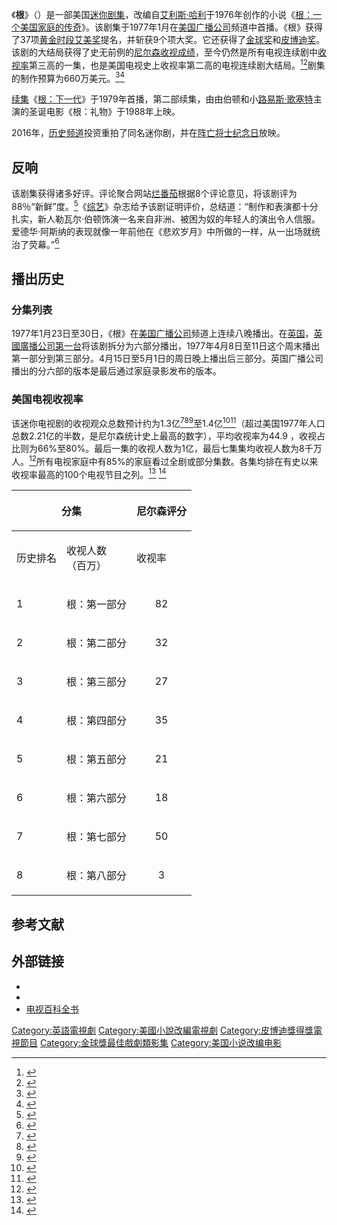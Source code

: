 {{电视节目信息框
| 图片 = Roots 25th Anniversary Edition.jpg
| 制片人 = 斯坦·马格里斯
| 官方网站 = 
| 续作 = 《[[根：下一代|根：下一代]]》
| 结束 = {{end date|1977|1|30}}
| 开始 = {{start date|1977|1|23}}
| 图像制式 = [[标清电视|标清电视]] [[480p|480p]]（初版）<br>[[高清电视|高清电视]] [[1080i|1080i]]（重制版）
| 电视网 = [[美国广播公司|美国广播公司]]
| 预算 = 660万美元
| 发行公司 = [[华纳兄弟电视公司|华纳兄弟电视公司]]
| 制作公司 = 沃尔泊制作公司
| 每集长度 = 每集45/90分钟
| 摄影 = 史蒂文·拉纳，ASC
| 剪辑 = 
| 执行制作 = [[大卫·L·沃尔泊|大卫·L·沃尔泊]]
| 图说 = 2001年发布的25周年纪念DVD封面
| 集数 = 8集（家庭录像版为6集）
| 语言 = 英语
| 国家 = 美国
| 配乐 = [[杰拉尔德·弗里德|杰拉尔德·弗里德]] <br /> [[昆西·琼斯|昆西·琼斯]]（第一集）
| 旁白 = 
| 主演 = {{ubl|[[约翰·阿莫斯|约翰·阿莫斯]]|[[本·弗林|本·弗林]]|[[莱瓦尔·伯顿|莱瓦尔·伯顿]]|[[小路易斯·格塞特|小路易斯·格塞特]]|[[莱斯利·乌加姆斯|莱斯利·乌加姆斯]]|[[乔格·斯坦福·布朗|乔格·斯坦福·布朗]]}}
| 导演 = {{ubl|[[马文·J·乔姆斯基|马文·J·乔姆斯基]]|[[约翰·厄曼|约翰·厄曼]]|[[戴维·格林|戴维·格林]]|[[吉尔伯特·摩西|吉尔伯特·摩西]]}}
| 故事 = 
| 编剧 = 艾利斯·哈利
| 原作 = 《[[根：一个美国家庭的传奇|根：一个美国家庭的传奇]]》<br />[[艾利斯·哈利|艾利斯·哈利]]
| 开创 = 
| 类型 = [[历史剧|历史剧]]
| 名称 = 
}}

《'''根'''》（{{lang-en|Roots}}）是一部美国[[迷你剧集|迷你剧集]]，改编自[[艾利斯·哈利|艾利斯·哈利]]于1976年创作的小说《[[根：一个美国家庭的传奇|根：一个美国家庭的传奇]]》。该剧集于1977年1月在[[美国广播公司|美国广播公司]]频道中首播。《根》获得了37项[[黃金時段艾美獎|黄金时段艾美奖]]提名，并斩获9个项大奖。它还获得了[[金球獎|金球奖]]和[[皮博迪獎|皮博迪奖]]。该剧的大结局获得了史无前例的[[尼爾森收視率|尼尔森收视成绩]]，至今仍然是所有电视连续剧中[[尼爾森收視率|收视率]]第三高的一集，也是美国电视史上收视率第二高的电视连续剧大结局。<ref>{{Cite web|title=Top 100 Rated TV Shows of All Time, TV By the Numbers|url=http://tvbythenumbers.com/2009/03/21/top-100-rated-tv-shows-of-all-time/14922|accessdate=November 17, 2012|publisher=Tvbythenumbers.com|archive-date=2012-10-02|archive-url=https://www.webcitation.org/6B6XUXF0o?url=http://tvbythenumbers.zap2it.com/2009/03/21/top-100-rated-tv-shows-of-all-time/14922/|dead-url=yes}}</ref><ref>{{Cite book|last=Hyatt|first=Wesley|title=Television's Top 100|year=2012|publisher=McFarland|location=US|isbn=978-0-7864-4891-3|page=167|url=https://mcfarlandbooks.com/product/televisions-top-100/|archiveurl=https://web.archive.org/web/20110326163815/http://www.mcfarlandpub.com/book-2.php?id=978-0-7864-4891-3|archivedate=March 26, 2011|accessdate=December 19, 2018}}</ref>剧集的制作预算为660万美元。<ref name="budget2">{{Cite news|title=New Roots series expected to yield big bucks for ABC|page=54|work=[[Ottawa_Citizen|Ottawa Citizen]]|date=February 20, 1979|accessdate=February 28, 2010|url=https://news.google.com/newspapers?id=t0MzAAAAIBAJ&dq=cost%20abc%20%246%20million%20and%20ran%2012%20hours&pg=5309%2C265933|archive-date=2021-01-08|archive-url=https://web.archive.org/web/20210108201240/https://news.google.com/newspapers?id=t0MzAAAAIBAJ&dq=cost%20abc%20$6%20million%20and%20ran%2012%20hours&pg=5309,265933|dead-url=no}}</ref><ref name="budget1">{{Cite news|title=Roots...Second Time Around|page=2|first=Brian|author=Courtis|work=[[The_Age|The Age]]|date=February 19, 1979|accessdate=February 25, 2010|url=https://news.google.com/newspapers?id=QdoQAAAAIBAJ&dq=roots%20the%20next%20generations%20ratings&pg=4550%2C1703582}}</ref>

[[续集|续集]]《[[根：下一代|根：下一代]]》于1979年首播，第二部续集，由由伯顿和小[[小路易斯·格塞特|路易斯·歌塞特]]主演的圣诞电影《根：礼物》于1988年上映。

2016年，[[歷史頻道|历史频道]]投资重拍了同名迷你剧，并在[[亡兵紀念日|阵亡将士纪念日]]放映。

== 反响 ==
该剧集获得诸多好评。评论聚合网站[[爛番茄|烂番茄]]根据8个评论意见，将该剧评为88％“新鲜”度。<ref>{{Cite web|title=Roots: Miniseries|url=https://www.rottentomatoes.com/tv/roots_1977/s01|accessdate=17 June 2020|archive-date=2018-01-26|archive-url=https://web.archive.org/web/20180126192413/https://www.rottentomatoes.com/tv/roots_1977/s01/|dead-url=no}}</ref>《[[綜藝_(雜誌)|综艺]]》杂志给予该剧证明评价，总结道：“制作和表演都十分扎实，新人勒瓦尔·伯顿饰演一名来自非洲、被困为奴的年轻人的演出令人信服。爱德华·阿斯纳的表现就像一年前他在《悲欢岁月》中所做的一样，从一出场就统治了荧幕。”<ref>{{Cite web|title=Roots|url=https://variety.com/1977/tv/reviews/roots-1200423818/|date=22 January 1977|access-date=2021-02-07|archive-date=2020-11-23|archive-url=https://web.archive.org/web/20201123173732/https://variety.com/1977/tv/reviews/roots-1200423818/|dead-url=no}}</ref>

== 播出历史 ==
=== 分集列表 ===
1977年1月23日至30日，《根》在[[美国广播公司|美国广播公司]]频道上连续八晚播出。在[[英国|英国]]，[[英國廣播公司第一台|英國廣播公司第一台]]将该剧拆分为六部分播出，1977年4月8日至11日这个周末播出第一部分到第三部分。4月15日至5月1日的周日晚上播出后三部分。英国广播公司播出的分六部的版本是最后通过家庭录影发布的版本。

=== 美国电视收视率 ===
该迷你电视剧的收视观众总数预计约为1.3亿<ref name="time">{{Cite journal|title=Television: A Super Sequel to Haley's Comet|url=http://www.time.com/time/magazine/article/0,9171,912386,00.html|last=Rich|first=Frank|date=February 18, 1979|journal=Time|accessdate=February 26, 2010|archive-date=2012-10-02|archive-url=https://www.webcitation.org/6B6XTErZA?url=http://www.time.com/time/magazine/article/0,9171,912386,00.html|dead-url=yes}}</ref><ref name="schen">{{Cite news|title=ABC Soard in Ratings With 'Roots' Sequel|page=12|work=[[The_Daily_Gazette|Schenectady Gazette]]|date=February 24, 1979|accessdate=February 26, 2010|url=https://news.google.com/newspapers?id=MgwhAAAAIBAJ&dq=roots%20the%20next%20generations%20ratings&pg=1194%2C7147519|archive-date=2021-11-04|archive-url=https://web.archive.org/web/20211104124435/https://news.google.com/newspapers?id=MgwhAAAAIBAJ&dq=roots%20the%20next%20generations%20ratings&pg=1194,7147519|dead-url=no}}</ref><ref name="tuscaloosa">{{Cite news|title=110 million see 'Roots' video special|page=8|work=[[The_Tuscaloosa_News|The Tuscaloosa News]]|date=March 1, 1979|accessdate=February 26, 2010|url=https://news.google.com/newspapers?id=nDAdAAAAIBAJ&dq=roots%20the%20next%20generations%20ratings&pg=6626%2C36002|archive-date=2021-07-03|archive-url=https://web.archive.org/web/20210703082524/https://news.google.com/newspapers?id=nDAdAAAAIBAJ&dq=roots%20the%20next%20generations%20ratings&pg=6626%2C36002|dead-url=no}}</ref>至1.4亿<ref name="pitt">{{Cite news|title='Roots' Ratings Dip|page=29|work=[[Pittsburgh_Post-Gazette|Pittsburgh Post-Gazette]]|date=February 28, 1979|accessdate=February 26, 2010|url=https://news.google.com/newspapers?id=MkwNAAAAIBAJ&dq=roots%20the%20next%20generations%20ratings&pg=4905%2C3529170}}</ref><ref name="bryan">{{Cite news|title=ABC Takes "Roots" Again|first=Joan|author=Hanauer|work=[[The_Bryan_Times|The Bryan Times]]|date=February 28, 1979|accessdate=February 26, 2010|url=https://news.google.com/newspapers?id=-xMpAAAAIBAJ&dq=roots%20the%20next%20generations%20ratings&pg=5350%2C4725707|archive-date=2021-10-26|archive-url=https://web.archive.org/web/20211026075108/https://news.google.com/newspapers?id=-xMpAAAAIBAJ&dq=roots%20the%20next%20generations%20ratings&pg=5350%2C4725707|dead-url=no}}</ref>（超过美国1977年人口总数2.21亿的半数，是尼尔森统计史上最高的数字），平均收视率为44.9  ，收视占比则为66%至80%。最后一集的收视人数为1亿，最后七集集均收视人数为8千万人。<ref name="museum">{{Cite web|title=Museum of Broadcast Communications|url=http://www.museum.tv/archives/etv/R/htmlR/roots/roots.htm|accessdate=November 17, 2012|publisher=Museum.tv|archive-date=2013-04-10|archive-url=https://www.webcitation.org/6FlLQuXOE?url=http://www.museum.tv/eotvsection.php?entrycode=roots|dead-url=yes}}</ref>所有电视家庭中有85%的家庭看过全剧或部分集数。各集均排在有史以来收视率最高的100个电视节目之列。<ref name="top100">{{Cite web|title=Top 100 Rated TV Shows of All Time|url=http://tvbythenumbers.com/2009/03/21/top-100-rated-tv-shows-of-all-time/14922|accessdate=February 17, 2010|author=Gorman|date=May 21, 2009|first=Bill|archive-date=2012-10-02|archive-url=https://www.webcitation.org/6B6XUXF0o?url=http://tvbythenumbers.zap2it.com/2009/03/21/top-100-rated-tv-shows-of-all-time/14922/|dead-url=yes}}</ref> <ref>{{Cite web|title=Nielsen Ratings: Top Programs of 1990-91|url=https://library.uoregon.edu/sites/default/files/data/guides/english/television_almanac.pdf|accessdate=June 21, 2015|work=University of Oregon|archive-date=2016-03-05|archive-url=https://web.archive.org/web/20160305024447/https://library.uoregon.edu/sites/default/files/data/guides/english/television_almanac.pdf|dead-url=no}}</ref>
{| class="sortable wikitable"
! colspan="2" rowspan="2" |分集
! colspan="4" |尼尔森评分
! rowspan="2" |播出日
|-
!历史排名
!收视人数<br />（百万）
!收视率
!收视占比
|-
|1
|根：第一部分
| style="text-align:center;" |82
| style="text-align:center;" | 28.84
| style="text-align:center;" | 40.5
| style="text-align:center;" | 61%
| {{Date table sorting|1977|1|23}}
|-
|2
|根：第二部分
| style="text-align:center;" |32
| style="text-align:center;" | 31.40
| style="text-align:center;" | 44.1
| style="text-align:center;" | 62%
| {{Date table sorting|1977|1|24}}
|-
|3
|根：第三部分
| style="text-align:center;" |27
| style="text-align:center;" | 31.90
| style="text-align:center;" | 44.8
| style="text-align:center;" | 68%
| {{Date table sorting|1977|1|25}}
|-
|4
|根：第四部分
| style="text-align:center;" |35
| style="text-align:center;" | 31.19
| style="text-align:center;" | 43.8
| style="text-align:center;" | 66%
| {{Date table sorting|1977|1|26}}
|-
|5
|根：第五部分
| style="text-align:center;" |21
| style="text-align:center;" | 32.54
| style="text-align:center;" | 45.7
| style="text-align:center;" | 71%
| {{Date table sorting|1977|1|27}}
|-
|6
|根：第六部分
| style="text-align:center;" |18
| style="text-align:center;" | 32.68
| style="text-align:center;" | 45.9
| style="text-align:center;" | 66%
| {{Date table sorting|1977|1|28}}
|-
|7
|根：第七部分
| style="text-align:center;" |50
| style="text-align:center;" | 30.12
| style="text-align:center;" | 42.3
| style="text-align:center;" | 65%
| {{Date table sorting|1977|1|29}}
|-
|8
|根：第八部分
| style="text-align:center;" |3
| style="text-align:center;" | 36.38
| style="text-align:center;" | 51.1
| style="text-align:center;" | 71%
| {{Date table sorting|1977|1|30}}
|}

== 参考文献 ==
{{Reflist|30em}}

== 外部链接 ==

* {{Imdb title|0075572|Roots}}
* {{AllMovie title|133160|Roots}}
* [http://www.museum.tv/archives/etv/R/htmlR/roots/roots.htm 电视百科全书] {{WebCite|url=https://www.webcitation.org/6FlLQuXOE?url=http://www.museum.tv/eotvsection.php?entrycode=roots |date=20130410003500 |dateformat=iso }}

{{DEFAULTSORT:Roots}}
[[Category:英語電視劇|Category:英語電視劇]]
[[Category:美國小說改編電視劇|Category:美國小說改編電視劇]]
[[Category:皮博迪獎得獎電視節目|Category:皮博迪獎得獎電視節目]]
[[Category:金球獎最佳戲劇類影集|Category:金球獎最佳戲劇類影集]]
[[Category:美国小说改编电影|Category:美国小说改编电影]]
